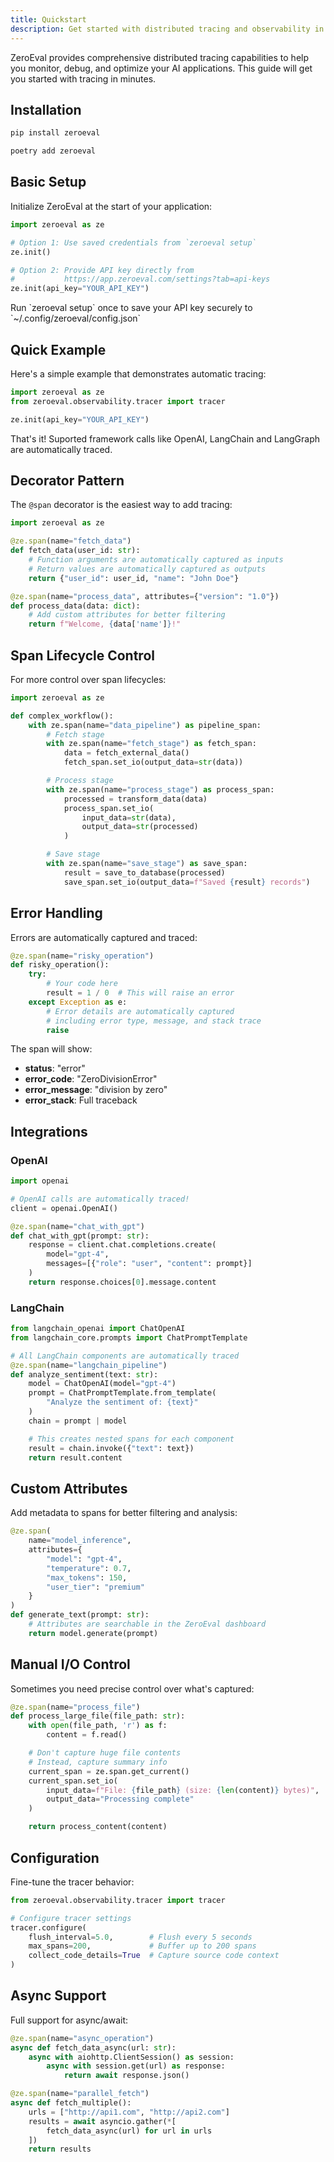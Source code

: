 ```yaml
---
title: Quickstart
description: Get started with distributed tracing and observability in ZeroEval
---
```


ZeroEval provides comprehensive distributed tracing capabilities to help you monitor, debug, and optimize your AI applications. This guide will get you started with tracing in minutes.


## Installation

<CodeGroup>

```bash pip
pip install zeroeval
```

```bash poetry
poetry add zeroeval
```

</CodeGroup>

## Basic Setup

Initialize ZeroEval at the start of your application:

```python
import zeroeval as ze

# Option 1: Use saved credentials from `zeroeval setup`
ze.init()

# Option 2: Provide API key directly from
#           https://app.zeroeval.com/settings?tab=api-keys
ze.init(api_key="YOUR_API_KEY")
```

<Note>
  Run `zeroeval setup` once to save your API key securely to
  `~/.config/zeroeval/config.json`
</Note>

## Quick Example

Here's a simple example that demonstrates automatic tracing:

```python
import zeroeval as ze
from zeroeval.observability.tracer import tracer

ze.init(api_key="YOUR_API_KEY")
```

That's it! Suported framework calls like OpenAI, LangChain and LangGraph are automatically traced.

## Decorator Pattern

The `@span` decorator is the easiest way to add tracing:

```python
import zeroeval as ze

@ze.span(name="fetch_data")
def fetch_data(user_id: str):
    # Function arguments are automatically captured as inputs
    # Return values are automatically captured as outputs
    return {"user_id": user_id, "name": "John Doe"}

@ze.span(name="process_data", attributes={"version": "1.0"})
def process_data(data: dict):
    # Add custom attributes for better filtering
    return f"Welcome, {data['name']}!"
```

## Span Lifecycle Control

For more control over span lifecycles:

```python
import zeroeval as ze

def complex_workflow():
    with ze.span(name="data_pipeline") as pipeline_span:
        # Fetch stage
        with ze.span(name="fetch_stage") as fetch_span:
            data = fetch_external_data()
            fetch_span.set_io(output_data=str(data))

        # Process stage
        with ze.span(name="process_stage") as process_span:
            processed = transform_data(data)
            process_span.set_io(
                input_data=str(data),
                output_data=str(processed)
            )

        # Save stage
        with ze.span(name="save_stage") as save_span:
            result = save_to_database(processed)
            save_span.set_io(output_data=f"Saved {result} records")
```

## Error Handling

Errors are automatically captured and traced:

```python
@ze.span(name="risky_operation")
def risky_operation():
    try:
        # Your code here
        result = 1 / 0  # This will raise an error
    except Exception as e:
        # Error details are automatically captured
        # including error type, message, and stack trace
        raise
```

The span will show:
- **status**: "error"
- **error_code**: "ZeroDivisionError"
- **error_message**: "division by zero"
- **error_stack**: Full traceback

## Integrations

### OpenAI

```python
import openai

# OpenAI calls are automatically traced!
client = openai.OpenAI()

@ze.span(name="chat_with_gpt")
def chat_with_gpt(prompt: str):
    response = client.chat.completions.create(
        model="gpt-4",
        messages=[{"role": "user", "content": prompt}]
    )
    return response.choices[0].message.content
```

### LangChain

```python
from langchain_openai import ChatOpenAI
from langchain_core.prompts import ChatPromptTemplate

# All LangChain components are automatically traced
@ze.span(name="langchain_pipeline")
def analyze_sentiment(text: str):
    model = ChatOpenAI(model="gpt-4")
    prompt = ChatPromptTemplate.from_template(
        "Analyze the sentiment of: {text}"
    )
    chain = prompt | model

    # This creates nested spans for each component
    result = chain.invoke({"text": text})
    return result.content
```

## Custom Attributes

Add metadata to spans for better filtering and analysis:

```python
@ze.span(
    name="model_inference",
    attributes={
        "model": "gpt-4",
        "temperature": 0.7,
        "max_tokens": 150,
        "user_tier": "premium"
    }
)
def generate_text(prompt: str):
    # Attributes are searchable in the ZeroEval dashboard
    return model.generate(prompt)
```

## Manual I/O Control

Sometimes you need precise control over what's captured:

```python
@ze.span(name="process_file")
def process_large_file(file_path: str):
    with open(file_path, 'r') as f:
        content = f.read()

    # Don't capture huge file contents
    # Instead, capture summary info
    current_span = ze.span.get_current()
    current_span.set_io(
        input_data=f"File: {file_path} (size: {len(content)} bytes)",
        output_data="Processing complete"
    )

    return process_content(content)
```

## Configuration

Fine-tune the tracer behavior:

```python
from zeroeval.observability.tracer import tracer

# Configure tracer settings
tracer.configure(
    flush_interval=5.0,        # Flush every 5 seconds
    max_spans=200,             # Buffer up to 200 spans
    collect_code_details=True  # Capture source code context
)
```

## Async Support

Full support for async/await:

```python
@ze.span(name="async_operation")
async def fetch_data_async(url: str):
    async with aiohttp.ClientSession() as session:
        async with session.get(url) as response:
            return await response.json()

@ze.span(name="parallel_fetch")
async def fetch_multiple():
    urls = ["http://api1.com", "http://api2.com"]
    results = await asyncio.gather(*[
        fetch_data_async(url) for url in urls
    ])
    return results
```
